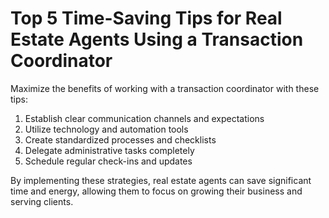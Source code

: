 # Top 5 Time-Saving Tips for Real Estate Agents Using a Transaction Coordinator

Maximize the benefits of working with a transaction coordinator with these tips:

1. Establish clear communication channels and expectations
2. Utilize technology and automation tools
3. Create standardized processes and checklists
4. Delegate administrative tasks completely
5. Schedule regular check-ins and updates

By implementing these strategies, real estate agents can save significant time and energy, allowing them to focus on growing their business and serving clients.